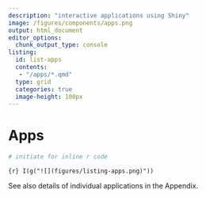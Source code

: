 ```yaml
---
description: "interactive applications using Shiny"
image: /figures/components/apps.png
output: html_document
editor_options: 
  chunk_output_type: console
listing: 
  id: list-apps
  contents: 
   - "/apps/*.qmd"
  type: grid
  categories: true
  image-height: 100px
---
```


# Apps

::: {#list-apps}
:::

```r
# initiate for inline r code
```

`{r} I(g("![](figures/listing-apps.png)"))`

See also details of individual applications in the Appendix.
